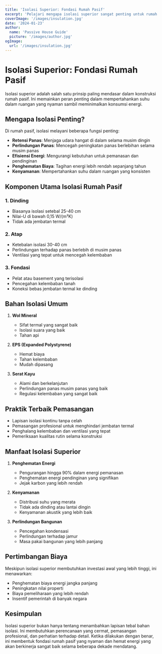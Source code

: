 ```yaml
---
title: 'Isolasi Superior: Fondasi Rumah Pasif'
excerpt: 'Pelajari mengapa isolasi superior sangat penting untuk rumah pasif dan bagaimana kontribusinya terhadap efisiensi energi.'
coverImage: '/images/insulation.jpg'
date: '2024-01-23'
author:
  name: 'Passive House Guide'
  picture: '/images/author.jpg'
ogImage:
  url: '/images/insulation.jpg'
---
```


# Isolasi Superior: Fondasi Rumah Pasif

Isolasi superior adalah salah satu prinsip paling mendasar dalam konstruksi rumah pasif. Ini memainkan peran penting dalam mempertahankan suhu dalam ruangan yang nyaman sambil meminimalkan konsumsi energi.

## Mengapa Isolasi Penting?

Di rumah pasif, isolasi melayani beberapa fungsi penting:

- **Retensi Panas**: Menjaga udara hangat di dalam selama musim dingin
- **Perlindungan Panas**: Mencegah peningkatan panas berlebihan selama musim panas
- **Efisiensi Energi**: Mengurangi kebutuhan untuk pemanasan dan pendinginan
- **Penghematan Biaya**: Tagihan energi lebih rendah sepanjang tahun
- **Kenyamanan**: Mempertahankan suhu dalam ruangan yang konsisten

## Komponen Utama Isolasi Rumah Pasif

### 1. Dinding
- Biasanya isolasi setebal 25-40 cm
- Nilai-U di bawah 0,15 W/(m²K)
- Tidak ada jembatan termal

### 2. Atap
- Ketebalan isolasi 30-40 cm
- Perlindungan terhadap panas berlebih di musim panas
- Ventilasi yang tepat untuk mencegah kelembaban

### 3. Fondasi
- Pelat atau basement yang terisolasi
- Pencegahan kelembaban tanah
- Koneksi bebas jembatan termal ke dinding

## Bahan Isolasi Umum

1. **Wol Mineral**
   - Sifat termal yang sangat baik
   - Isolasi suara yang baik
   - Tahan api

2. **EPS (Expanded Polystyrene)**
   - Hemat biaya
   - Tahan kelembaban
   - Mudah dipasang

3. **Serat Kayu**
   - Alami dan berkelanjutan
   - Perlindungan panas musim panas yang baik
   - Regulasi kelembaban yang sangat baik

## Praktik Terbaik Pemasangan

- Lapisan isolasi kontinu tanpa celah
- Pemasangan profesional untuk menghindari jembatan termal
- Penghalang kelembaban dan ventilasi yang tepat
- Pemeriksaan kualitas rutin selama konstruksi

## Manfaat Isolasi Superior

1. **Penghematan Energi**
   - Pengurangan hingga 90% dalam energi pemanasan
   - Penghematan energi pendinginan yang signifikan
   - Jejak karbon yang lebih rendah

2. **Kenyamanan**
   - Distribusi suhu yang merata
   - Tidak ada dinding atau lantai dingin
   - Kenyamanan akustik yang lebih baik

3. **Perlindungan Bangunan**
   - Pencegahan kondensasi
   - Perlindungan terhadap jamur
   - Masa pakai bangunan yang lebih panjang

## Pertimbangan Biaya

Meskipun isolasi superior membutuhkan investasi awal yang lebih tinggi, ini menawarkan:
- Penghematan biaya energi jangka panjang
- Peningkatan nilai properti
- Biaya pemeliharaan yang lebih rendah
- Insentif pemerintah di banyak negara

## Kesimpulan

Isolasi superior bukan hanya tentang menambahkan lapisan tebal bahan isolasi. Ini membutuhkan perencanaan yang cermat, pemasangan profesional, dan perhatian terhadap detail. Ketika dilakukan dengan benar, ini membentuk fondasi rumah pasif yang nyaman dan hemat energi yang akan berkinerja sangat baik selama beberapa dekade mendatang.
